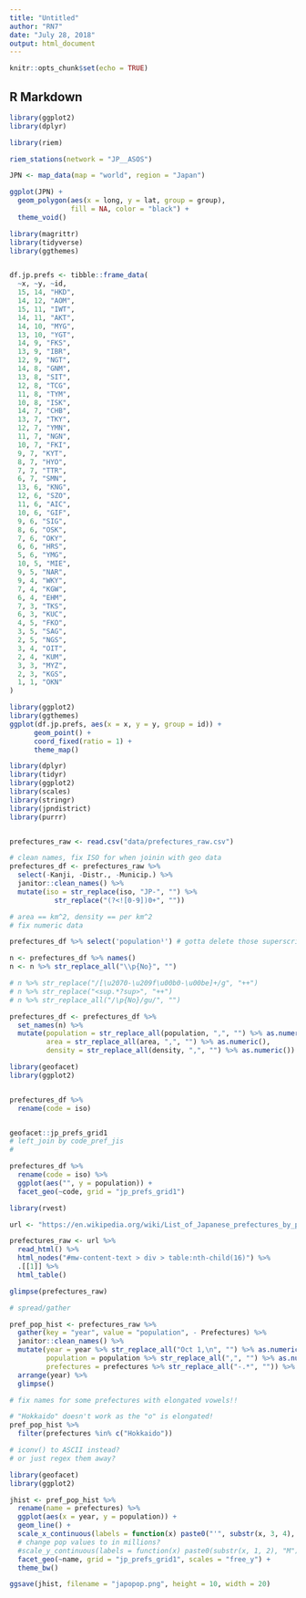 ```yaml
---
title: "Untitled"
author: "RN7"
date: "July 28, 2018"
output: html_document
---
```


```r
knitr::opts_chunk$set(echo = TRUE)
```

## R Markdown

```r
library(ggplot2)
library(dplyr)
```




```r
library(riem)

riem_stations(network = "JP__ASOS")
```









```r
JPN <- map_data(map = "world", region = "Japan")

ggplot(JPN) +
  geom_polygon(aes(x = long, y = lat, group = group),
               fill = NA, color = "black") +
  theme_void()

```



```r
library(magrittr)
library(tidyverse)
library(ggthemes)


df.jp.prefs <- tibble::frame_data(
  ~x, ~y, ~id,
  15, 14, "HKD",
  14, 12, "AOM",
  15, 11, "IWT",
  14, 11, "AKT",
  14, 10, "MYG",
  13, 10, "YGT",
  14, 9, "FKS",
  13, 9, "IBR",
  12, 9, "NGT",
  14, 8, "GNM",
  13, 8, "SIT",
  12, 8, "TCG",
  11, 8, "TYM",
  10, 8, "ISK",
  14, 7, "CHB",
  13, 7, "TKY",
  12, 7, "YMN",
  11, 7, "NGN",
  10, 7, "FKI",
  9, 7, "KYT",
  8, 7, "HYO",
  7, 7, "TTR",
  6, 7, "SMN",
  13, 6, "KNG",
  12, 6, "SZO",
  11, 6, "AIC",
  10, 6, "GIF",
  9, 6, "SIG",
  8, 6, "OSK",
  7, 6, "OKY",
  6, 6, "HRS",
  5, 6, "YMG",
  10, 5, "MIE",
  9, 5, "NAR",
  9, 4, "WKY",
  7, 4, "KGW",
  6, 4, "EHM",
  7, 3, "TKS",
  6, 3, "KUC",
  4, 5, "FKO",
  3, 5, "SAG",
  2, 5, "NGS",
  3, 4, "OIT",
  2, 4, "KUM",
  3, 3, "MYZ",
  2, 3, "KGS",
  1, 1, "OKN"
)
```





```r
library(ggplot2)
library(ggthemes)
ggplot(df.jp.prefs, aes(x = x, y = y, group = id)) +
      geom_point() +
      coord_fixed(ratio = 1) +
      theme_map()
```










```r
library(dplyr)
library(tidyr)
library(ggplot2)
library(scales)
library(stringr)
library(jpndistrict)
library(purrr)


prefectures_raw <- read.csv("data/prefectures_raw.csv")
```

```r
# clean names, fix ISO for when joinin with geo data
prefectures_df <- prefectures_raw %>% 
  select(-Kanji, -Distr., -Municip.) %>% 
  janitor::clean_names() %>% 
  mutate(iso = str_replace(iso, "JP-", "") %>% 
           str_replace("(?<![0-9])0+", ""))

# area == km^2, density == per km^2
# fix numeric data

prefectures_df %>% select('population¹') # gotta delete those superscripts first!

n <- prefectures_df %>% names()
n <- n %>% str_replace_all("\\p{No}", "")

# n %>% str_replace("/[\u2070-\u209f\u00b0-\u00be]+/g", "++")
# n %>% str_replace("<sup.*?sup>", "++")
# n %>% str_replace_all("/\p{No}/gu/", "")

prefectures_df <- prefectures_df %>% 
  set_names(n) %>% 
  mutate(population = str_replace_all(population, ",", "") %>% as.numeric(),
         area = str_replace_all(area, ",", "") %>% as.numeric(),
         density = str_replace_all(density, ",", "") %>% as.numeric())
```



```r
library(geofacet)
library(ggplot2)


prefectures_df %>% 
  rename(code = iso)


geofacet::jp_prefs_grid1
# left_join by code_pref_jis
# 

prefectures_df %>% 
  rename(code = iso) %>% 
  ggplot(aes("", y = population)) +
  facet_geo(~code, grid = "jp_prefs_grid1")

```


```r
library(rvest)

url <- "https://en.wikipedia.org/wiki/List_of_Japanese_prefectures_by_population"

prefectures_raw <- url %>% 
  read_html() %>% 
  html_nodes("#mw-content-text > div > table:nth-child(16)") %>% 
  .[[1]] %>% 
  html_table()
```


```r
glimpse(prefectures_raw)

# spread/gather

pref_pop_hist <- prefectures_raw %>% 
  gather(key = "year", value = "population", - Prefectures) %>% 
  janitor::clean_names() %>% 
  mutate(year = year %>% str_replace_all("Oct 1,\n", "") %>% as.numeric(),
         population = population %>% str_replace_all(",", "") %>% as.numeric(),
         prefectures = prefectures %>% str_replace_all("-.*", "")) %>% 
  arrange(year) %>% 
  glimpse()

# fix names for some prefectures with elongated vowels!!

# "Hokkaido" doesn't work as the "o" is elongated!
pref_pop_hist %>% 
  filter(prefectures %in% c("Hokkaido"))

# iconv() to ASCII instead? 
# or just regex them away?

```


```r
library(geofacet)
library(ggplot2)

jhist <- pref_pop_hist %>% 
  rename(name = prefectures) %>% 
  ggplot(aes(x = year, y = population)) +
  geom_line() +
  scale_x_continuous(labels = function(x) paste0("'", substr(x, 3, 4), "s")) +
  # change pop values to in millions?
  #scale_y_continuous(labels = function(x) paste0(substr(x, 1, 2), "M")) +
  facet_geo(~name, grid = "jp_prefs_grid1", scales = "free_y") +
  theme_bw()

ggsave(jhist, filename = "japopop.png", height = 10, width = 20)

```

